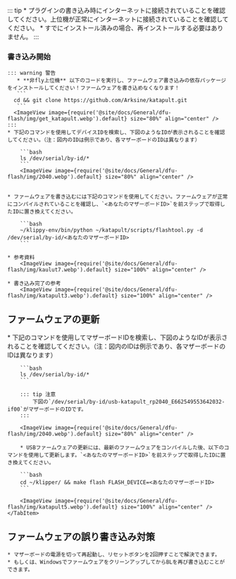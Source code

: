 ::: tip
    * プラグインの書き込み時にインターネットに接続されていることを確認してください。上位機が正常にインターネットに接続されていることを確認してください。
    * すでにインストール済みの場合、再インストールする必要はありません。
:::


### 書き込み開始

    ::: warning 警告
       * **非fly上位機** 以下のコードを実行し、ファームウェア書き込みの依存パッケージをインストールしてください！ファームウェアを書き込めなくなります！
       ```
      cd && git clone https://github.com/Arksine/katapult.git
       ```
      <ImageView image={require('@site/docs/General/dfu-flash/img/get_katapult.webp').default} size="80%" align="center" />
    :::
    * 下記のコマンドを使用してデバイスIDを検索し、下図のようなIDが表示されることを確認してください。（注：図内のIDは例示であり、各マザーボードのIDは異なります）

        ```bash
        ls /dev/serial/by-id/*
        ```
        <ImageView image={require('@site/docs/General/dfu-flash/img/2040.webp').default} size="80%" align="center" />


    * ファームウェアを書き込むには下記のコマンドを使用してください。ファームウェアが正常にコンパイルされていることを確認し、`<あなたのマザーボードID>`を前ステップで取得したIDに置き換えてください。

        ```bash
        ~/klippy-env/bin/python ~/katapult/scripts/flashtool.py -d /dev/serial/by-id/<あなたのマザーボードID>
        ```

    * 参考資料
        <ImageView image={require('@site/docs/General/dfu-flash/img/kaulut7.webp').default} size="100%" align="center" />

    * 書き込み完了の参考
        <ImageView image={require('@site/docs/General/dfu-flash/img/katapult3.webp').default} size="100%" align="center" />

## ファームウェアの更新

<Tabs>
    <TabItem value="w" label="USBファームウェアの更新" default>
        * 下記のコマンドを使用してマザーボードIDを検索し、下図のようなIDが表示されることを確認してください。（注：図内のIDは例示であり、各マザーボードのIDは異なります）

        ```bash
        ls /dev/serial/by-id/*
        ```

        ::: tip 注意
            下図の`/dev/serial/by-id/usb-katapult_rp2040_E662549553642032-if00`がマザーボードのIDです。
        :::

        <ImageView image={require('@site/docs/General/dfu-flash/img/2040.webp').default} size="80%" align="center" />

        * USBファームウェアの更新には、最新のファームウェアをコンパイルした後、以下のコマンドを使用して更新します。`<あなたのマザーボードID>`を前ステップで取得したIDに置き換えてください。

        ```bash
        cd ~/klipper/ && make flash FLASH_DEVICE=<あなたのマザーボードID>
        ```

        <ImageView image={require('@site/docs/General/dfu-flash/img/katapult5.webp').default} size="100%" align="center" />
    </TabItem>
</Tabs> 

## ファームウェアの誤り書き込み対策

    * マザーボードの電源を切って再起動し、リセットボタンを2回押すことで解決できます。
    * もしくは、WindowsでファームウェアをクリーンアップしてからBLを再び書き込むことができます。
